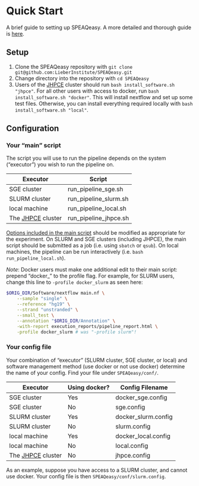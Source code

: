 # Quick Start {#quick-start}

A brief guide to setting up SPEAQeasy. A more detailed and thorough guide is [here](#setup-details).

## Setup

1. Clone the SPEAQeasy repository with `git clone git@github.com:LieberInstitute/SPEAQeasy.git`
2. Change directory into the repository with `cd SPEAQeasy`
3. Users of the [JHPCE](https://jhpce.jhu.edu/) cluster should run `bash install_software.sh "jhpce"`. For all other users with access to docker, run `bash install_software.sh "docker"`. This will install nextflow and set up some test files. Otherwise, you can install everything required locally with `bash install_software.sh "local"`.

## Configuration {#quick-config}

### Your "main" script ###

The script you will use to run the pipeline depends on the system ("executor") you wish to run the pipeline on. 

| Executor | Script |
| -----  | ----------- |
| SGE cluster | run_pipeline_sge.sh |
| SLURM cluster | run_pipeline_slurm.sh |
| local machine | run_pipeline_local.sh |
| The [JHPCE](https://jhpce.jhu.edu/) cluster | run_pipeline_jhpce.sh |

[Options included in the main script](#command-opts) should be modified as appropriate for the experiment. On SLURM and SGE clusters (including JHPCE), the main script should be submitted as a job (i.e. using `sbatch` or `qsub`). On local machines, the pipeline can be run interactively (i.e. `bash run_pipeline_local.sh`).

*Note*: Docker users must make one additional edit to their main script: prepend "docker_" to the profile flag. For example, for SLURM users, change this line to `-profile docker_slurm` as seen here:

```bash
$ORIG_DIR/Software/nextflow main.nf \
    --sample "single" \
    --reference "hg19" \
    --strand "unstranded" \
    --small_test \
    --annotation "$ORIG_DIR/Annotation" \
    -with-report execution_reports/pipeline_report.html \
    -profile docker_slurm # was "-profile slurm"!
```


### Your config file ###

Your combination of "executor" (SLURM cluster, SGE cluster, or local) and software management method (use docker or not use docker) determine the name of your config. Find your file under `SPEAQeasy/conf/`.

| Executor | Using docker? | Config Filename |
| -----  | --- | ----- |
| SGE cluster | Yes | docker_sge.config |
| SGE cluster | No | sge.config |
| SLURM cluster | Yes | docker_slurm.config |
| SLURM cluster | No | slurm.config |
| local machine | Yes | docker_local.config |
| local machine | No | local.config |
| The [JHPCE](https://jhpce.jhu.edu/) cluster | No | jhpce.config |

As an example, suppose you have access to a SLURM cluster, and cannot use docker. Your config file is then `SPEAQeasy/conf/slurm.config`.
